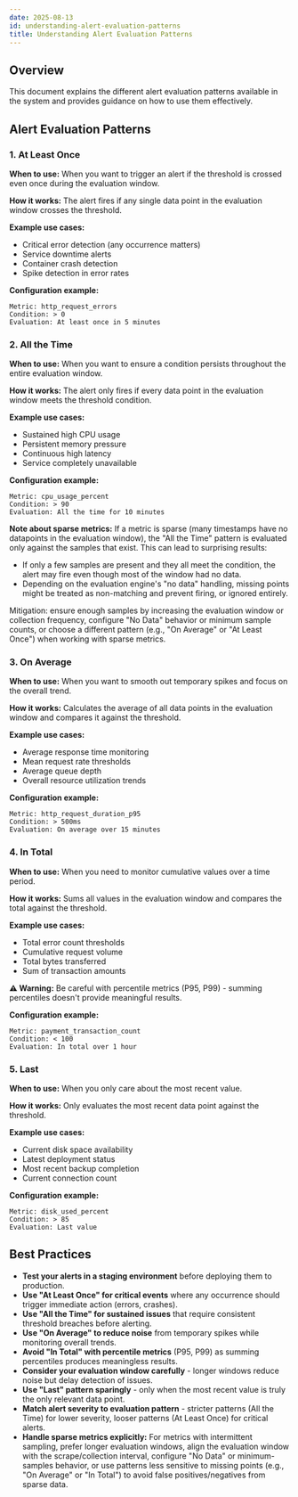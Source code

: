 ```yaml
---
date: 2025-08-13
id: understanding-alert-evaluation-patterns
title: Understanding Alert Evaluation Patterns
---
```


## Overview

This document explains the different alert evaluation patterns available in the system and provides guidance on how to use them effectively.

## Alert Evaluation Patterns

### 1. At Least Once
**When to use:** When you want to trigger an alert if the threshold is crossed even once during the evaluation window.

**How it works:** The alert fires if any single data point in the evaluation window crosses the threshold.

**Example use cases:**
- Critical error detection (any occurrence matters)
- Service downtime alerts
- Container crash detection
- Spike detection in error rates

**Configuration example:**
```
Metric: http_request_errors
Condition: > 0
Evaluation: At least once in 5 minutes
```

### 2. All the Time
**When to use:** When you want to ensure a condition persists throughout the entire evaluation window.

**How it works:** The alert only fires if every data point in the evaluation window meets the threshold condition.

**Example use cases:**
- Sustained high CPU usage
- Persistent memory pressure
- Continuous high latency
- Service completely unavailable

**Configuration example:**
```
Metric: cpu_usage_percent
Condition: > 90
Evaluation: All the time for 10 minutes
```

**Note about sparse metrics:** If a metric is sparse (many timestamps have no datapoints in the evaluation window), the "All the Time" pattern is evaluated only against the samples that exist. This can lead to surprising results:
- If only a few samples are present and they all meet the condition, the alert may fire even though most of the window had no data.
- Depending on the evaluation engine's "no data" handling, missing points might be treated as non-matching and prevent firing, or ignored entirely.

Mitigation: ensure enough samples by increasing the evaluation window or collection frequency, configure "No Data" behavior or minimum sample counts, or choose a different pattern (e.g., "On Average" or "At Least Once") when working with sparse metrics.

### 3. On Average
**When to use:** When you want to smooth out temporary spikes and focus on the overall trend.

**How it works:** Calculates the average of all data points in the evaluation window and compares it against the threshold.

**Example use cases:**
- Average response time monitoring
- Mean request rate thresholds
- Average queue depth
- Overall resource utilization trends

**Configuration example:**
```
Metric: http_request_duration_p95
Condition: > 500ms
Evaluation: On average over 15 minutes
```

### 4. In Total
**When to use:** When you need to monitor cumulative values over a time period.

**How it works:** Sums all values in the evaluation window and compares the total against the threshold.

**Example use cases:**
- Total error count thresholds
- Cumulative request volume
- Total bytes transferred
- Sum of transaction amounts

**⚠️ Warning:** Be careful with percentile metrics (P95, P99) - summing percentiles doesn't provide meaningful results.

**Configuration example:**
```
Metric: payment_transaction_count
Condition: < 100
Evaluation: In total over 1 hour
```

### 5. Last
**When to use:** When you only care about the most recent value.

**How it works:** Only evaluates the most recent data point against the threshold.

**Example use cases:**
- Current disk space availability
- Latest deployment status
- Most recent backup completion
- Current connection count

**Configuration example:**
```
Metric: disk_used_percent
Condition: > 85
Evaluation: Last value
```

## Best Practices

- **Test your alerts in a staging environment** before deploying them to production.
- **Use "At Least Once" for critical events** where any occurrence should trigger immediate action (errors, crashes).
- **Use "All the Time" for sustained issues** that require consistent threshold breaches before alerting.
- **Use "On Average" to reduce noise** from temporary spikes while monitoring overall trends.
- **Avoid "In Total" with percentile metrics** (P95, P99) as summing percentiles produces meaningless results.
- **Consider your evaluation window carefully** - longer windows reduce noise but delay detection of issues.
- **Use "Last" pattern sparingly** - only when the most recent value is truly the only relevant data point.
- **Match alert severity to evaluation pattern** - stricter patterns (All the Time) for lower severity, looser patterns (At Least Once) for critical alerts.
- **Handle sparse metrics explicitly:** For metrics with intermittent sampling, prefer longer evaluation windows, align the evaluation window with the scrape/collection interval, configure "No Data" or minimum-samples behavior, or use patterns less sensitive to missing points (e.g., "On Average" or "In Total") to avoid false positives/negatives from sparse data.
